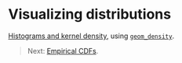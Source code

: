 <style>@import url(style.css);</style>

# Visualizing distributions

[Histograms and kernel density](http://flowingdata.com/2012/05/15/how-to-visualize-and-compare-distributions/), using [`geom_density`](http://www.ling.upenn.edu/~joseff/avml2012/#Section_1.5.4.3).

> Next: [Empirical CDFs](61_ecdfs.html).
